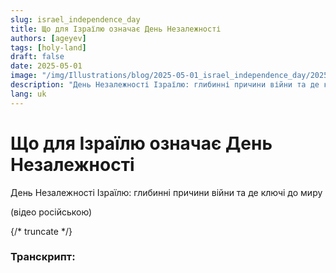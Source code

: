 ```yaml
---
slug: israel_independence_day
title: Що для Ізраїлю означає День Незалежності
authors: [ageyev]
tags: [holy-land]
draft: false
date: 2025-05-01
image: "/img/Illustrations/blog/2025-05-01_israel_independence_day/2025-05-01_prigova_ageyev_01.png"
description: "День Незалежності Ізраїлю: глибинні причини війни та де ключі до миру"
lang: uk
---
```



# Що для Ізраїлю означає День Незалежності

День Незалежності Ізраїлю: глибинні причини війни та де ключі до миру

(відео російською)

<LiteYouTubeEmbed
    id="RrCe5eQOtdc"
    title='What Independence Day Means for Israel'
    noCookie={false}
/>

{/* truncate */}

### Транскрипт:


